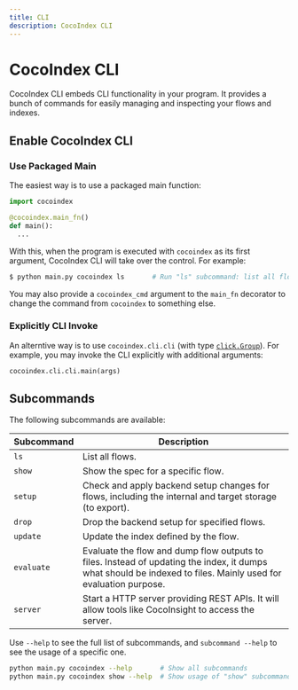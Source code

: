 ```yaml
---
title: CLI
description: CocoIndex CLI
---
```



# CocoIndex CLI

CocoIndex CLI embeds CLI functionality in your program.
It provides a bunch of commands for easily managing and inspecting your flows and indexes.

## Enable CocoIndex CLI

### Use Packaged Main

The easiest way is to use a packaged main function:

<Tabs>
<TabItem value="python" label="Python" default>

```python title="main.py"
import cocoindex

@cocoindex.main_fn()
def main():
  ...
```

</TabItem>
</Tabs>

With this, when the program is executed with `cocoindex` as its first argument, CocoIndex CLI will take over the control. For example:

```sh
$ python main.py cocoindex ls       # Run "ls" subcommand: list all flows
```

You may also provide a `cocoindex_cmd` argument to the `main_fn` decorator to change the command from `cocoindex` to something else.

### Explicitly CLI Invoke

An alterntive way is to use `cocoindex.cli.cli` (with type [`click.Group`](https://click.palletsprojects.com/en/stable/api/#click.Group)).
For example, you may invoke the CLI explicitly with additional arguments:

<Tabs>
<TabItem value="python" label="Python" default>

```python
cocoindex.cli.cli.main(args)
```

</TabItem>
</Tabs>

## Subcommands

The following subcommands are available:

| Subcommand | Description |
| ---------- | ----------- |
| `ls` | List all flows. |
| `show` | Show the spec for a specific flow. |
| `setup` | Check and apply backend setup changes for flows, including the internal and target storage (to export). |
| `drop` | Drop the backend setup for specified flows. |
| `update` | Update the index defined by the flow. |
| `evaluate` | Evaluate the flow and dump flow outputs to files.  Instead of updating the index, it dumps what should be indexed to files. Mainly used for evaluation purpose. |
| `server` | Start a HTTP server providing REST APIs. It will allow tools like CocoInsight to access the server. |

Use `--help` to see the full list of subcommands, and `subcommand --help` to see the usage of a specific one.

```sh
python main.py cocoindex --help       # Show all subcommands
python main.py cocoindex show --help  # Show usage of "show" subcommand
```